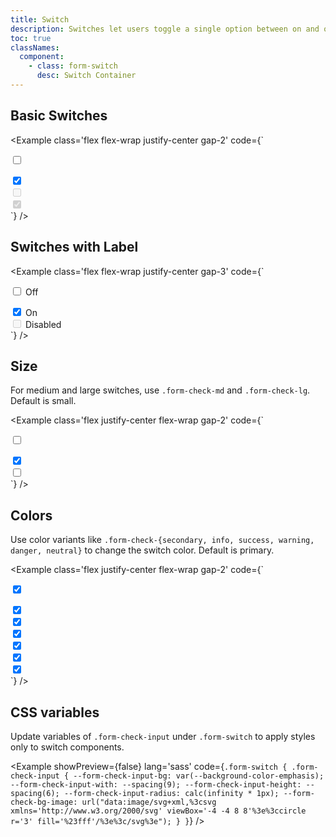 ```yaml
---
title: Switch
description: Switches let users toggle a single option between on and off states, often used for settings and preferences.
toc: true
classNames:
  component:
    - class: form-switch
      desc: Switch Container
---
```


## Basic Switches

<Example class='flex flex-wrap justify-center gap-2' code={`<div for="switchDefault" class="form-switch">
    <input class="form-check-input" type="checkbox" value="" id="switchDefault" />
  </div>
  <div for="switchChecked" class="form-switch">
    <input class="form-check-input" type="checkbox" value="" id="switchChecked" checked />
  </div>
  <div for="switchDisabled" class="form-switch">
    <input class="form-check-input" type="checkbox" value="" id="switchDisabled" disabled />
  </div>
  <div for="switchCheckedDisabled" class="form-switch">
    <input class="form-check-input" type="checkbox" value="" id="switchCheckedDisabled" disabled checked />
  </div>`} />

## Switches with Label

<Example class='flex flex-wrap justify-center gap-3' code={`<div for="switchLabel" class="form-check form-switch">
    <input class="form-check-input" type="checkbox" value="" id="switchLabel" />
    <label for="switchLabel" class="form-check-label">Off</label>
  </div>
  <div for="switchCheckedLabel" class="form-check form-switch">
    <input class="form-check-input" type="checkbox" value="" id="switchCheckedLabel" checked />
    <label for="switchCheckedLabel" class="form-check-label">On</label>
  </div>
  <div for="switchDisabledLabel" class="form-check form-switch">
    <input class="form-check-input" type="checkbox" value="" id="switchDisabledLabel" disabled />
    <label for="switchDisabledLabel" class="form-check-label">Disabled</label>
  </div>`} />

## Size

For medium and large switches, use `.form-check-md` and `.form-check-lg`. Default is small.

<Example class='flex justify-center flex-wrap gap-2' code={`<div for="switchSmall" class="form-switch">
    <input class="form-check-input form-check-sm" type="checkbox" value="" id="switchSmall" />
  </div>
  <div for="switchMedium" class="form-switch">
    <input class="form-check-input" type="checkbox" value="" id="switchMedium" checked />
  </div>
  <div for="switchLarge" class="form-switch">
    <input class="form-check-input form-check-lg" type="checkbox" value="" id="switchLarge" />
  </div>`} />

## Colors

Use color variants like `.form-check-{secondary, info, success, warning, danger, neutral}` to change the switch color. Default is primary.

<Example class='flex justify-center flex-wrap gap-2' code={`<div for="switchPrimary" class="form-switch">
    <input class="form-check-input" type="checkbox" value="" id="switchPrimary" checked />
  </div>
  <div for="switchSecondary" class="form-switch">
    <input class="form-check-input form-check-secondary" type="checkbox" value="" id="switchSecondary" checked />
  </div>
  <div for="switchInfo" class="form-switch">
    <input class="form-check-input form-check-info" type="checkbox" value="" id="switchInfo" checked />
  </div>
  <div for="switchSuccess" class="form-switch">
    <input class="form-check-input form-check-success" type="checkbox" value="" id="switchSuccess" checked />
  </div>
  <div for="switchWarning" class="form-switch">
    <input class="form-check-input form-check-warning" type="checkbox" value="" id="switchWarning" checked />
  </div>
  <div for="switchDanger" class="form-switch">
    <input class="form-check-input form-check-danger" type="checkbox" value="" id="switchDanger" checked />
  </div>
  <div for="switchNeutral" class="form-switch">
    <input class="form-check-input form-check-neutral" type="checkbox" value="" id="switchNeutral" checked />
  </div>`} />

## CSS variables

Update variables of `.form-check-input` under `.form-switch` to apply styles only to switch components.

<Example showPreview={false} lang='sass' 
  code={`.form-switch {
    .form-check-input {
      --form-check-input-bg: var(--background-color-emphasis);
      --form-check-input-with: --spacing(9);
      --form-check-input-height: --spacing(6);
      --form-check-input-radius: calc(infinity * 1px);
      --form-check-bg-image: url("data:image/svg+xml,%3csvg xmlns='http://www.w3.org/2000/svg' viewBox='-4 -4 8 8'%3e%3ccircle r='3' fill='%23fff'/%3e%3c/svg%3e");
    }
  }`} />
  